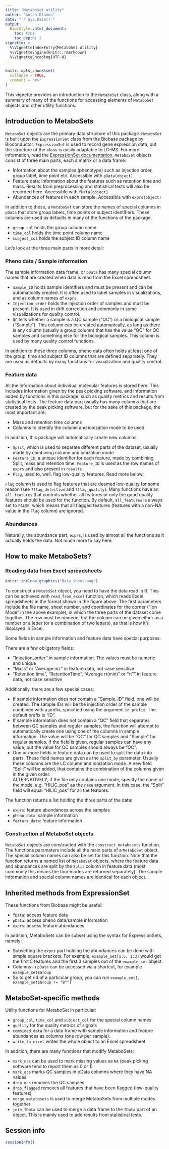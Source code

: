 ---
title: "MetaboSet utility"
author: "Anton Klåvus"
date: "`r Sys.Date()`"
output:
  BiocStyle::html_document:
    toc: true
    toc_depth: 2
vignette: >
  %\VignetteIndexEntry{MetaboSet utility}
  %\VignetteEngine{knitr::rmarkdown}
  %\VignetteEncoding{UTF-8}
---

```{r setup, include = FALSE}
knitr::opts_chunk$set(
  collapse = TRUE,
  comment = "#>"
)
```


This vignette provides an introduction to the ```MetaboSet``` class, along with a summary of many of the functions for accessing elements of ```MetaboSet``` objects and other utility functions.

## Introduction to MetaboSets

```MetaboSet``` objects are the primary data structure of this package. ```MetaboSet``` is built upon the ```ExpressionSet``` class from the Biobase package by Bioconductor. ```ExpressionSet``` is used to record gene expression data, but the structure of the class is easily adaptable to LC-MS. For more information, read the [ExpressionSet documentation](https://www.bioconductor.org/packages/release/bioc/vignettes/Biobase/inst/doc/ExpressionSetIntroduction.pdf). ```MetaboSet``` objects consist of three main parts, each a matrix or a data frame:

- Information about the samples (phenotype) such as injection order, group label, time point etc. Accessible with ```pData(object)```
- Feature data: information about the features such as retention time and mass. Results from preprocessing and statistical tests will also be recorded here. Accessible with ```fData(object)```
- Abundances of features in each sample. Accessible with ```exprs(object)```

In addition to these, a ```MetaboSet``` can store the names of special columns in ```pData``` that store group labels, time points or subject identifiers. These columns are used as defaults in many of the functions of the package.  

- ```group_col``` holds the group column name  
- ```time_col``` holds the time point column name  
- ```subject_col``` holds the subject ID column name

Let's look at the three main parts in more detail:

### Pheno data / Sample information

The sample information data frame, or ```pData``` has many special column names that are created when data is read from the Excel spreadsheet.  

- ```Sample_ID``` holds sample identifiers and must be present and can be automatically created. It is often used to label samples in visualizations, and as column names of ```exprs```. 
- ```Injection_order``` holds the injection order of samples and must be present. It is used in drift correction and commonly in some visualizations for quality control. 
- ```QC``` tells whether a sample is a QC sample ("QC") or a biological sample ("Sample"). This column can be created automatically, as long as there is any column (usually a group column) that has the value "QC" for QC samples and something else for the biological samples. This column is used by many quality control functions.

In addition to these three columns, pheno data often holds at least one of the group, time and subject ID columns that are defined separately. They are used as defaults by many functions for visualization and quality control.

### Feature data

All the information about individual molecular features is stored here. This includes information given by the peak picking software, and information added by functions in this package, such as quality metrics and results from statistical tests. The feature data part usually has many columns that are created by the peak picking software, but for the sake of this package, the most important are:  

- Mass and retention time columns  
- Columns to identify the column and ionization mode to be used  

In addition, this package will automatically create new columns:

- ```Split```, which is used to separate different parts of the dataset, usually made by combining column and ionization mode  
- ```Feature_ID```, a unique identifier for each feature, made by combining Split, mass and retention time. ```Feature_ID``` is used as the row names of ```exprs``` and also present in ```results```
- ```Flag```, used to, well, flag low-quality features. Read more below:

```Flag``` column is used to flag features that are deemed low-quality for some reason (see ```?flag_detection``` and ```?flag_quality```). Many functions have an ```all_features``` that controls whether all features or only the good quality features should be used for the function. By default, ```all_features``` is always set to ```FALSE```, which means that all flagged features (features with a non-NA value in the ```Flag``` column) are ignored.

### Abundances

Naturally, the abundance part, ```exprs```, is used by almost all the functions as it actually holds the data. Not much more to say here.


## How to make MetaboSets?

### Reading data from Excel spreadsheets

```{r, out.width = "600px", echo=FALSE}
knitr::include_graphics("Data_input.png")
```

To construct a ```MetaboSet``` object, you need to have the data read in R. This can be achieved with ```read_from_excel``` function, which reads Excel spreadsheets in the format shown in the figure above. The first parameters include the file name, sheet number, and coordinates for the corner ("Ion Mode" in the above example), in which the three parts of the dataset come together. The row must be numeric, but the column can be given either as a number or a letter (or a combination of two letters), as that is how it's displayed in Excel. 

Some fields in sample information and feature data have special purposes. 

There are a few obligatory fields:  

- "Injection_order" in sample information. The values must be numeric and unique  
- "Mass" or "Average mz" in feature data, not case sensitive  
- "Retention time", "RetentionTime", "Average rt(min)" or "rt"" in feature data, not case sensitive

Additionally, there are a few special cases:

- If sample information does not contain a "Sample_ID" field, one will be created. The sample IDs will be the injection order of the sample combined with a prefix, specified using the argument ```id_prefix```. The default prefix is "ID".  
- If sample information does not contain a "QC" field that separates between QC samples and regular samples, the function will attempt to automatically create one using one of the columns in sample information. The value will be "QC" for QC samples and "Sample" for regular samples. If the field is given, regular samples can have any value, but the value for QC samples should always be "QC".  
- One or more fields in feature data can be used to split the data into parts. These field names are given as the ```split_by``` parameter. Usually these columns are the LC column and Ionization mode. A new field "Split" will be added, that contains the combination of the columns given in the given order.  
ALTERNATIVELY, if the file only contains one mode, specify the name of the mode, e.g. "HILIC_pos" as the ```name``` argument. In this case, the "Split" field will equal "HILIC_pos" for all the features.

The function returns a list holding the three parts of the data:

- ```exprs```: feature abundances across the samples  
- ```pheno_data```: sample information  
- ```feature_data```: feature information

### Construction of MetaboSet objects

```MetaboSet``` objects are constructed with the ```construct_metabosets``` function. The functions parameters include all the main parts of a ```MetaboSet``` object. The special column names can also be set for this function. Note that the function returns a named list of ```MetaboSet``` objects, where the feature data and abundances are split by the ```Split``` column in feature data (most commonly this means the four modes are returned separately). The sample information and special column names are identical for each object.

## Inherited methods from ExpressionSet

These functions from Biobase might be useful:

- ```fData```: access feature data  
- ```pData```: access pheno data/sample information  
- ```exprs```: access feature abundances

In addition, MetaboSets can be subset using the syntax for ExpressionSets, namely:  

- Subsetting the ```exprs``` part holding the abundances can be done with simple square brackets. For example, ```example_set[1:5, 1:3]``` would get the first 5 features and the first 3 samples out of the ```example_set``` object.  
- Columns in ```pData``` can be accessed via a shortcut, for example ```example_set$Group```  
- So to get rid of a particular group, you can run ```example_set[, example_set$Group != "B""]```

## MetaboSet-specific methods

Utility functions for MetaboSet in particular:

- ```group_col```, ```time_col``` and ```subject_col``` for the special column names  
- ```quality``` for the quality metrics of signals  
- ```combined_data``` for a data frame with sample information and feature abundances as columns (one row per sample).
- ```write_to_excel``` writes the whole object to an Excel spreadsheet

In addition, there are many functions that modify MetaboSets:

- ```mark_nas``` can be used to mark missing values as ```NA``` (peak picking software tend to report them as 0 or 1)
- ```mark_qcs``` marks QC samples in pData columns where they have NA values  
- ```drop_qcs``` removes the QC samples  
- ```drop_flagged``` removes all features that have been flagged (low-quality features)  
- ```merge_metabosets``` is used to merge MetaboSets from multiple modes together  
- ```join_fData``` can be used to merge a data frame to the ```fData``` part of an object. This is mainly used to add results from statistical tests.


## Session info

```{r}
sessionInfo()
```


